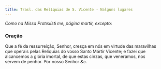 ```yaml
---
title: Trasl. das Relíquias de S. Vicente - Nalguns lugares
---
```


<em>Como na Missa Protexísti me, página martir, excepto:</em>

### Oração

Que a fé da ressurreição, Senhor, cresça em nós em virtude das maravilhas
que operais pelas Relíquias do vosso Santo Mártir Vicente; e fazei que
alcancemos a glória imortal, de que estas cinzas, que veneramos, nos
servem de penhor. Por nosso Senhor <em>&c.</em>
